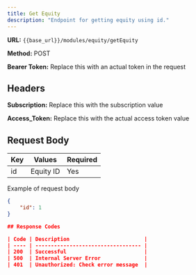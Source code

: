 ```yaml
---
title: Get Equity
description: "Endpoint for getting equity using id."
---
```


**URL:** `{{base_url}}/modules/equity/getEquity`

**Method:** POST

**Bearer Token:** Replace this with an actual token in the request

## Headers
**Subscription:** Replace this with the subscription value

**Access_Token:** Replace this with the actual access token value

## Request Body

| Key     | Values          | Required |
| ------- | --------------- | -------- |
| id      | Equity ID       | Yes      |

Example of request body

```json
{
    "id": 1
}

## Response Codes

| Code | Description                        |
| ---- | ---------------------------------- |
| 200  | Successful                         |
| 500  | Internal Server Error              |
| 401  | Unauthorized: Check error message  |

